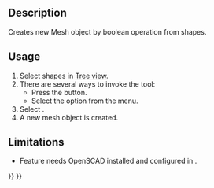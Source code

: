 <languages/>
{{Docnav
|[[OpenSCAD_AddOpenSCADElement|Add OpenSCAD Element]]
|[[OpenSCAD_Hull|Hull]]
|[[OpenSCAD_Workbench|OpenSCAD]]
|IconL=OpenSCAD_AddOpenSCADElement.svg
|IconR=OpenSCAD_Hull.svg
|IconC=Workbench_OpenSCAD.svg
}}

{{GuiCommand
|Name=OpenSCAD MeshBoolean
|MenuLocation=OpenSCAD → Mesh Boolean
|Workbenches=[[OpenSCAD_Workbench|OpenSCAD]]
}}

==Description== 

Creates new Mesh object by boolean operation from shapes.

==Usage== 

# Select shapes in [[Tree_view|Tree view]].
# There are several ways to invoke the tool:
#* Press the {{Button|[[Image:OpenSCAD_MeshBoolean.svg|16px]] [[OpenSCAD_MeshBoolean|Mesh Boolean]]}} button.
#* Select the {{MenuCommand|OpenSCAD → [[Image:OpenSCAD_MeshBoolean.svg|16px]] Mesh Boolean}} option from the menu.
# Select {{Button|Perform}}.
# A new mesh object is created.

==Limitations== 

* Feature needs OpenSCAD installed and configured in {{MenuCommand|Edit → Preferences}}.


{{Docnav
|[[OpenSCAD_AddOpenSCADElement|Add OpenSCAD Element]]
|[[OpenSCAD_Hull|Hull]]
|[[OpenSCAD_Workbench|OpenSCAD]]
|IconL=OpenSCAD_AddOpenSCADElement.svg
|IconR=OpenSCAD_Hull.svg
|IconC=Workbench_OpenSCAD.svg
}}

{{OpenSCAD_Tools_navi{{#translation:}}}}
{{Userdocnavi{{#translation:}}}}